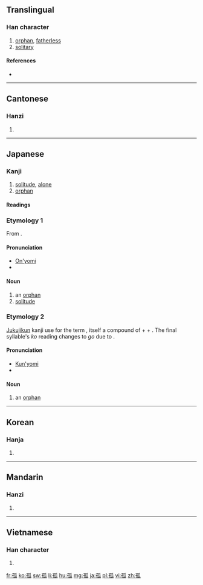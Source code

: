 ==Translingual==

===Han character===
{{Han char|rn=39|rad=子|as=05|sn=8|four=1243<sub>0</sub>|canj=弓木竹女人 (NDHVO)}}

# [[orphan]], [[fatherless]]
# [[solitary]]

====References====
* {{Han ref|kx=0279.080|dkj=06966|dj=0547.060|hdz=21014.010|uh=5B64|ud=23396|bh=A974|bd=43380}}

----

==Cantonese==

===Hanzi===
{{yue-hanzi|jyut=|y=gu1}}

# {{defn|lang=yue|sort=子05}}

----

==Japanese==
{{attention|ja|Need compounds.}}

===Kanji===
{{ja-kanji|grade=c|rs=子05}}

# [[solitude]], [[alone]]
# [[orphan]]

====Readings====
{{ja-readings
|on=[[こ]] (ko)
|kun=[[みなしご]] (minashigo), [[ひとり]] (hitori)
}}

===Etymology 1===
From {{etyl|zho|ja|sort=こ}} {{term|sc=Hani|孤}}.

====Pronunciation====
* [[音読み|On'yomi]]
* {{IPA|lang=ja|/ko/|[ko̞]}}

====Noun====
{{ja-noun|k|hira=こ|rom=ko}}

# an [[orphan]]
# [[solitude]]

===Etymology 2===
[[熟字訓#Japanese|Jukujikun]] kanji use for the term {{l|ja|みなしご}}, itself a compound of {{term|lang=ja|身|tr=mi||identity, family}} + {{term|lang=ja|無|tr=nashi||none, without}} + {{term|lang=ja|子|tr=ko||child}}.  The final syllable's ''ko'' reading changes to ''go'' due to {{rendaku|みなしご}}.

====Pronunciation====
* [[訓読み|Kun'yomi]]
* {{IPA|lang=ja|/mi.na.si.go/|[minäɕigo̞]|[minäɕiŋo̞]}}

====Noun====
{{ja-noun|k|hira=みなしご|rom=minashigo}}

# an [[orphan]]

----

==Korean==

===Hanja===
{{ko-hanja|hangeul=고|rv=go|mr=ko}}

# {{defn|lang=ko|sort=子05}}

----

==Mandarin==

===Hanzi===
{{cmn-hanzi|pin=[[gū]] ([[gu1]])|wg=ku<sup>1</sup>}}

# {{defn|lang=cmn|sort=子05}}

----

==Vietnamese==

===Han character===
{{vi-hantu|[[cô]], [[co]], [[còi]], [[côi]], [[go]], [[gò]]|rs=子05}}

# {{defn|lang=vi|sort=子05}}

[[fr:孤]]
[[ko:孤]]
[[sw:孤]]
[[li:孤]]
[[hu:孤]]
[[mg:孤]]
[[ja:孤]]
[[pl:孤]]
[[vi:孤]]
[[zh:孤]]
